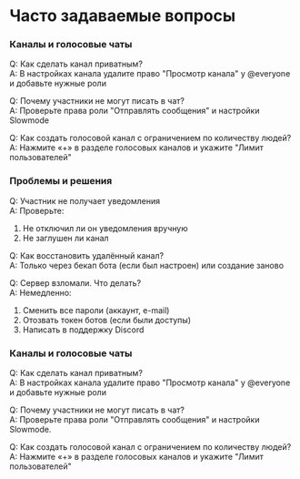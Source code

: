 # Часто задаваемые вопросы

###  Каналы и голосовые чаты
Q: Как сделать канал приватным?\
A: В настройках канала удалите право "Просмотр канала" у @everyone и добавьте нужные роли

Q: Почему участники не могут писать в чат?\
A: Проверьте права роли "Отправлять сообщения" и настройки Slowmode

Q: Как создать голосовой канал с ограничением по количеству людей?\
A: Нажмите «+» в разделе голосовых каналов и укажите "Лимит пользователей"

### Проблемы и решения
Q: Участник не получает уведомления\
A: Проверьте:
1. Не отключил ли он уведомления вручную
2. Не заглушен ли канал

Q: Как восстановить удалённый канал?\
A: Только через бекап бота (если был настроен) или создание заново

Q: Сервер взломали. Что делать?\
A: Немедленно:
1. Сменить все пароли (аккаунт, e-mail)
2. Отозвать токен ботов (если были доступы)
3. Написать в поддержку Discord


### Каналы и голосовые чаты
Q: Как сделать канал приватным?\
A: В настройках канала удалите право "Просмотр канала" у @everyone и добавьте нужные роли

Q: Почему участники не могут писать в чат?\
A: Проверьте права роли "Отправлять сообщения" и настройки Slowmode.

Q: Как создать голосовой канал с ограничением по количеству людей?\
A: Нажмите «+» в разделе голосовых каналов и укажите "Лимит пользователей"